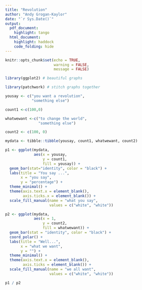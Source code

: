 ---
title: "Revolution"
author: "Andy Grogan-Kaylor"
date: "`r Sys.Date()`"
output:
  pdf_document: 
    highlight: tango
  html_document: 
    highlight: haddock
    code_folding: hide
---

```{r setup, include=FALSE}

knitr::opts_chunk$set(echo = TRUE,
                      warning = FALSE,
                      message = FALSE)

```

```{r}

library(ggplot2) # beautiful graphs

library(patchwork) # stitch graphs together

yousay <- c("you want a revolution",
            "something else")

count1 <-c(100,0)

whatwewant <-c("to change the world",
               "something else")

count2 <- c(100, 0)

mydata <- tibble::tibble(yousay, count1, whatwewant, count2)

```

```{r, fig.height=6}

p1 <- ggplot(mydata, 
             aes(x = yousay,
                 y = count1,
                 fill = yousay)) +
  geom_bar(stat="identity", color = "black") +
  labs(title = "You say ...",
       x = "you say", 
       y = "percentage") +
  theme_minimal() +
  theme(axis.text.x = element_blank(),
        axis.ticks.x = element_blank()) +
  scale_fill_manual(name = "what you say",
                    values = c("white", "white"))

p2 <- ggplot(mydata,
             aes(x = 1,
                 y = count2,
                 fill = whatwewant)) +
  geom_bar(stat = "identity", color = "black") +
  coord_polar() +
  labs(title = "Well...",
       x = "what we want", 
       y = "") +
  theme_minimal() +
  theme(axis.text.x = element_blank(),
        axis.ticks = element_blank()) +
  scale_fill_manual(name = "we all want",
                    values = c("white", "white"))

p1 / p2

```


